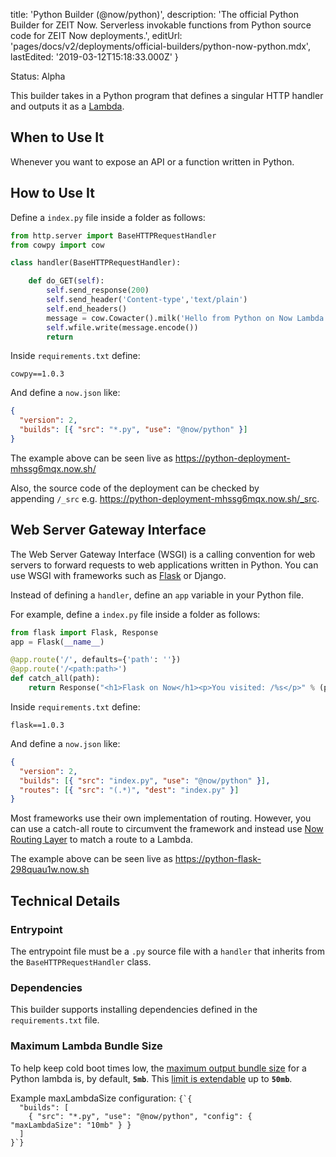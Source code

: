 
  title: 'Python Builder (@now/python)',
  description:
    'The official Python Builder for ZEIT Now. Serverless invokable functions from Python source code for ZEIT Now deployments.',
  editUrl: 'pages/docs/v2/deployments/official-builders/python-now-python.mdx',
  lastEdited: '2019-03-12T15:18:33.000Z'
}

<Tag>Status: Alpha</Tag>

This builder takes in a Python program that defines a singular HTTP handler and outputs it as a [Lambda](/docs/v2/deployments/concepts/lambdas).

## When to Use It

Whenever you want to expose an API or a function written in Python.

## How to Use It

Define a `index.py` file inside a folder as follows:

```python
from http.server import BaseHTTPRequestHandler
from cowpy import cow

class handler(BaseHTTPRequestHandler):

    def do_GET(self):
        self.send_response(200)
        self.send_header('Content-type','text/plain')
        self.end_headers()
        message = cow.Cowacter().milk('Hello from Python on Now Lambda!1111111')
        self.wfile.write(message.encode())
        return
```

Inside `requirements.txt` define:

```
cowpy==1.0.3
```

And define a `now.json` like:

```json
{
  "version": 2,
  "builds": [{ "src": "*.py", "use": "@now/python" }]
}
```

The example above can be seen live as <https://python-deployment-mhssg6mqx.now.sh/>

Also, the source code of the deployment can be checked by appending `/_src` e.g. <https://python-deployment-mhssg6mqx.now.sh/_src>.

## Web Server Gateway Interface

The Web Server Gateway Interface (WSGI) is a calling convention for web servers to forward requests to web applications written in Python. You can use WSGI with frameworks such as [Flask](/examples/python-flask) or Django.

Instead of defining a `handler`, define an `app` variable in your Python file.

For example, define a `index.py` file inside a folder as follows:

```python
from flask import Flask, Response
app = Flask(__name__)

@app.route('/', defaults={'path': ''})
@app.route('/<path:path>')
def catch_all(path):
    return Response("<h1>Flask on Now</h1><p>You visited: /%s</p>" % (path), mimetype="text/html")
```

Inside `requirements.txt` define:

```
flask==1.0.3
```

And define a `now.json` like:

```json
{
  "version": 2,
  "builds": [{ "src": "index.py", "use": "@now/python" }],
  "routes": [{ "src": "(.*)", "dest": "index.py" }]
}
```

Most frameworks use their own implementation of routing. However, you can use a catch-all route to circumvent the framework and instead use [Now Routing Layer](/docs/v2/deployments/routes) to match a route to a Lambda.

The example above can be seen live as <https://python-flask-298quau1w.now.sh>

## Technical Details

### Entrypoint

The entrypoint file must be a `.py` source file with a `handler` that inherits from the `BaseHTTPRequestHandler` class.

### Dependencies

This builder supports installing dependencies defined in the `requirements.txt` file.

### Maximum Lambda Bundle Size

To help keep cold boot times low, the [maximum output bundle size](/docs/v2/deployments/concepts/lambdas#maximum-bundle-size) for a Python lambda is, by default, **`5mb`**.
This [limit is extendable](/docs/v2/deployments/builders/overview#configuring-output-lambda-size) up to **`50mb`**.

<Example>
  <span>
    Example <InlineCode>maxLambdaSize</InlineCode> configuration:
  </span>
  <Code lang="json">{`{
  "builds": [
    { "src": "*.py", "use": "@now/python", "config": { "maxLambdaSize": "10mb" } }
  ]
}`}</Code>
</Example>

